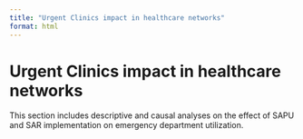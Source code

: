 ```yaml
---
title: "Urgent Clinics impact in healthcare networks"
format: html
---
```


# Urgent Clinics impact in healthcare networks

This section includes descriptive and causal analyses on the effect of SAPU and SAR implementation on emergency department utilization.
